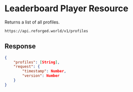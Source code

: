# Leaderboard Player Resource

Returns a list of all profiles.

```sh
https://api.reforged.world/v1/profiles
```

## Response

```json
{
    "profiles": [String],
    "request": {
        "timestamp": Number,
        "version": Number
    }
}
```
